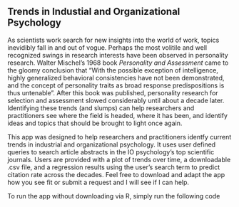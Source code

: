 ## Trends in Industial and Organizational Psychology
As scientists work search for new insights into the world of work, topics inevidibly fall in and out of vogue. Perhaps the most volitile and well recognized swings in research interests have been observed in personality research. Walter Mischel's 1968 book *Personality and Assessment* came to the gloomy conclusion that "With the possible exception of intelligence, highly generalized behavioral consistencies have not been demonstrated, and the concept of personality traits as broad response predispositions is thus untenable". After this book was published, personality research for selection and assessment slowed considerably until about a decade later. Identifying these trends (and slumps) can help researchers and practitioners see where the field is headed, where it has been, and identify ideas and topics that should be brought to light once again. 

This app was designed to help researchers and practitioners identfy current trends in industrial and organizational psychology. It uses user defined queries to search article abstracts in the IO psychology's top scientific journals. Users are provided with a plot of trends over time, a downloadable .csv file, and a regression results using the user's search term to predict citation rate across the decades. Feel free to download and adapt the app how you see fit or submit a request and I will see if I can help. 

To run the app without downloading via R, simply run the following code

